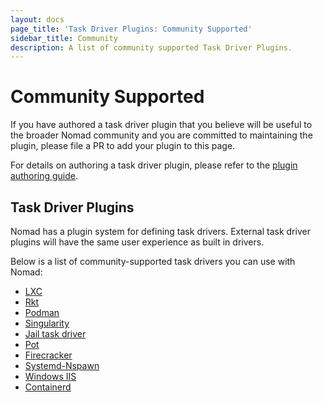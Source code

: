 ```yaml
---
layout: docs
page_title: 'Task Driver Plugins: Community Supported'
sidebar_title: Community
description: A list of community supported Task Driver Plugins.
---
```


# Community Supported

If you have authored a task driver plugin that you believe will be useful to the
broader Nomad community and you are committed to maintaining the plugin, please
file a PR to add your plugin to this page.

For details on authoring a task driver plugin, please refer to the [plugin
authoring guide][plugin_guide].

## Task Driver Plugins

Nomad has a plugin system for defining task drivers. External task driver
plugins will have the same user experience as built in drivers.

Below is a list of community-supported task drivers you can use with Nomad:

- [LXC][lxc]
- [Rkt][rkt]
- [Podman][podman]
- [Singularity][singularity]
- [Jail task driver][jail-task-driver]
- [Pot][pot]
- [Firecracker][firecracker-task-driver]
- [Systemd-Nspawn][nspawn-driver]
- [Windows IIS][nomad-driver-iis]
- [Containerd][nomad-driver-containerd]

[lxc]: /docs/drivers/external/lxc
[rkt]: /docs/drivers/external/rkt
[plugin_guide]: /docs/internals/plugins
[singularity]: /docs/drivers/external/singularity
[jail-task-driver]: /docs/drivers/external/jail-task-driver
[podman]: /docs/drivers/external/podman
[pot]: /docs/drivers/external/pot
[firecracker-task-driver]: /docs/drivers/external/firecracker-task-driver
[nspawn-driver]: /docs/drivers/external/nspawn
[nomad-driver-iis]: /docs/drivers/external/iis
[nomad-driver-containerd]: /docs/drivers/external/containerd
